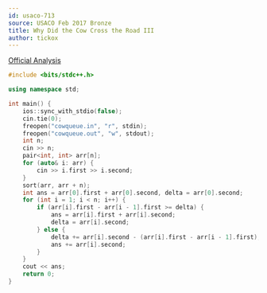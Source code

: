 ```yaml
---
id: usaco-713
source: USACO Feb 2017 Bronze
title: Why Did the Cow Cross the Road III
author: tickox
---
```


[Official Analysis](http://www.usaco.org/current/data/sol_cowqueue_bronze_feb17.html)

```cpp
#include <bits/stdc++.h>

using namespace std;

int main() {
	ios::sync_with_stdio(false);
	cin.tie(0);
	freopen("cowqueue.in", "r", stdin);
	freopen("cowqueue.out", "w", stdout);
	int n;
	cin >> n;
	pair<int, int> arr[n];
	for (auto& i: arr) {
		cin >> i.first >> i.second;
	}
	sort(arr, arr + n);
	int ans = arr[0].first + arr[0].second, delta = arr[0].second;
	for (int i = 1; i < n; i++) {
		if (arr[i].first - arr[i - 1].first >= delta) {
			ans = arr[i].first + arr[i].second;
			delta = arr[i].second;
		} else {
			delta += arr[i].second - (arr[i].first - arr[i - 1].first);
			ans += arr[i].second;
		}
	}
	cout << ans;
	return 0;
}
```